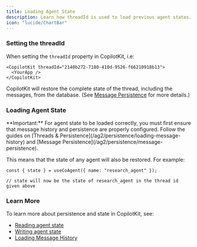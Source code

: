 ```yaml
---
title: Loading Agent State
description: Learn how threadId is used to load previous agent states.
icon: "lucide/ChartBar"
---
```


### Setting the threadId

When setting the `threadId` property in CopilotKit, i.e:

```tsx
<CopilotKit threadId="2140b272-7180-410d-9526-f66210918b13">
  <YourApp />
</CopilotKit>
```

CopilotKit will restore the complete state of the thread, including the messages, from the database.
(See [Message Persistence](/ag2/persistence/message-persistence) for more details.)

### Loading Agent State

<Callout>
  **Important:** For agent state to be loaded correctly, you must first ensure
  that message history and persistence are properly configured. Follow the
  guides on [Threads &
  Persistence](/ag2/persistence/loading-message-history) and [Message
  Persistence](/ag2/persistence/message-persistence).
</Callout>

This means that the state of any agent will also be restored. For example:

```tsx
const { state } = useCoAgent({ name: "research_agent" });

// state will now be the state of research_agent in the thread id given above
```

### Learn More

To learn more about persistence and state in CopilotKit, see:

- [Reading agent state](/ag2/shared-state/in-app-agent-read)
- [Writing agent state](/ag2/shared-state/in-app-agent-write)
- [Loading Message History](/ag2/persistence/loading-message-history) 